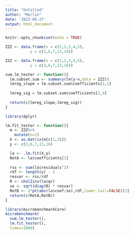 ```yaml
---
title: "Untitled"
author: "Marlin"
date: '2022-06-27'
output: html_document
---
```


```r
knitr::opts_chunk$set(echo = TRUE)
```

```r
ZZZ <- data.frame(x = c(1,2,3,4,5),
           y = c(3,6,7,13,16))

```

```r
ZZZ <- data.frame(x = c(1,2,3,4,5),
           y = c(3,6,7,13,16))

sum.lm_tester <- function(){
  lm.subset.sum <- summary(lm(y~x,data = ZZZ))
  lmreg_slope = lm.subset.sum$coefficients[2,1]
           
  lmreg_sig = lm.subset.sum$coefficients[2,4]
  
  return(c(lmreg_slope,lmreg_sig))
}
```

```r
library(dplyr)

lm.fit_tester <- function(){
  m <- ZZZ%>%
    mutate(n=1)
  X <- as.matrix(m[c(1,3)])
  y <- c(3,6,7,13,16)

  la <- .lm.fit(X,y)
  RetA <- la$coefficients[1]
  
  rss <- sum(la$residuals^2)
  rdf <- length(y) - 2
  resvar <- rss/rdf
  R <- chol2inv(la$qr)
  se <- sqrt(diag(R) * resvar)
  RetB <- 2*pt(abs(la$coef/se),rdf,lower.tail=FALSE)[1]
  return(c(RetA,RetB))
}
```

```r
library(microbenchmarkCore)
microbenchmark(
  sum.lm_tester(),
  lm.fit_tester(),
  times=1000)
```

